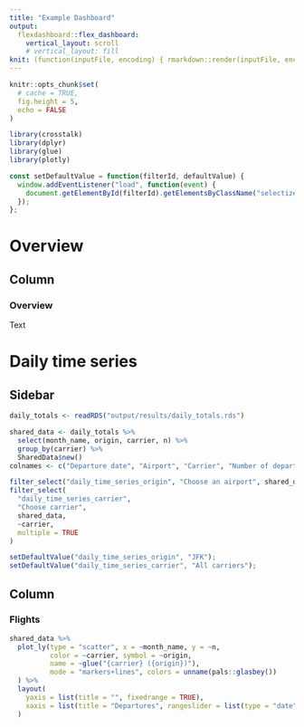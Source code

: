 ```yaml
---
title: "Example Dashboard"
output: 
  flexdashboard::flex_dashboard:
    vertical_layout: scroll
    # vertical_layout: fill
knit: (function(inputFile, encoding) { rmarkdown::render(inputFile, encoding=encoding, output_dir = "output") })
---
```


```r
knitr::opts_chunk$set(
  # cache = TRUE,
  fig.height = 5,
  echo = FALSE
)

library(crosstalk)
library(dplyr)
library(glue)
library(plotly)
```

```js
const setDefaultValue = function(filterId, defaultValue) {
  window.addEventListener("load", function(event) { 
    document.getElementById(filterId).getElementsByClassName("selectized")[0].selectize.setValue(defaultValue, false);
  });
};
```

# Overview

## Column

### Overview

Text

# Daily time series

## Sidebar {.sidebar}

```r
daily_totals <- readRDS("output/results/daily_totals.rds")

shared_data <- daily_totals %>%
  select(month_name, origin, carrier, n) %>%
  group_by(carrier) %>%
  SharedData$new()
colnames <- c("Departure date", "Airport", "Carrier", "Number of departures")

filter_select("daily_time_series_origin", "Choose an airport", shared_data, ~origin, multiple = FALSE)
filter_select(
  "daily_time_series_carrier",
  "Choose carrier",
  shared_data,
  ~carrier,
  multiple = TRUE
)
```
```js
setDefaultValue("daily_time_series_origin", "JFK");
setDefaultValue("daily_time_series_carrier", "All carriers");
```

## Column

### Flights

```r
shared_data %>%
  plot_ly(type = "scatter", x = ~month_name, y = ~n,
          color = ~carrier, symbol = ~origin,
          name = ~glue("{carrier} ({origin})"),
          mode = "markers+lines", colors = unname(pals::glasbey())
  ) %>%
  layout(
    yaxis = list(title = "", fixedrange = TRUE),
    xaxis = list(title = "Departures", rangeslider = list(type = "date"))
  )
```
